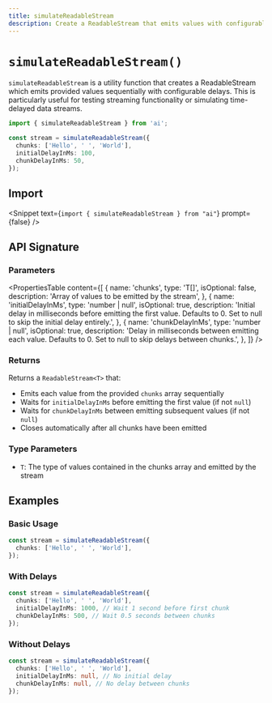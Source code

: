 ---
title: simulateReadableStream
description: Create a ReadableStream that emits values with configurable delays
---

# `simulateReadableStream()`

`simulateReadableStream` is a utility function that creates a ReadableStream which emits provided values sequentially with configurable delays. This is particularly useful for testing streaming functionality or simulating time-delayed data streams.

```ts
import { simulateReadableStream } from 'ai';

const stream = simulateReadableStream({
  chunks: ['Hello', ' ', 'World'],
  initialDelayInMs: 100,
  chunkDelayInMs: 50,
});
```

## Import

<Snippet text={`import { simulateReadableStream } from "ai"`} prompt={false} />

## API Signature

### Parameters

<PropertiesTable
  content={[
    {
      name: 'chunks',
      type: 'T[]',
      isOptional: false,
      description: 'Array of values to be emitted by the stream',
    },
    {
      name: 'initialDelayInMs',
      type: 'number | null',
      isOptional: true,
      description:
        'Initial delay in milliseconds before emitting the first value. Defaults to 0. Set to null to skip the initial delay entirely.',
    },
    {
      name: 'chunkDelayInMs',
      type: 'number | null',
      isOptional: true,
      description:
        'Delay in milliseconds between emitting each value. Defaults to 0. Set to null to skip delays between chunks.',
    },
  ]}
/>

### Returns

Returns a `ReadableStream<T>` that:

- Emits each value from the provided `chunks` array sequentially
- Waits for `initialDelayInMs` before emitting the first value (if not `null`)
- Waits for `chunkDelayInMs` between emitting subsequent values (if not `null`)
- Closes automatically after all chunks have been emitted

### Type Parameters

- `T`: The type of values contained in the chunks array and emitted by the stream

## Examples

### Basic Usage

```ts
const stream = simulateReadableStream({
  chunks: ['Hello', ' ', 'World'],
});
```

### With Delays

```ts
const stream = simulateReadableStream({
  chunks: ['Hello', ' ', 'World'],
  initialDelayInMs: 1000, // Wait 1 second before first chunk
  chunkDelayInMs: 500, // Wait 0.5 seconds between chunks
});
```

### Without Delays

```ts
const stream = simulateReadableStream({
  chunks: ['Hello', ' ', 'World'],
  initialDelayInMs: null, // No initial delay
  chunkDelayInMs: null, // No delay between chunks
});
```
